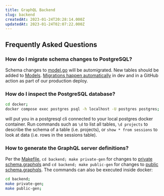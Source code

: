 ```yaml
---
title: GraphQL Backend
slug: backend
createdAt: 2023-01-24T20:28:14.000Z
updatedAt: 2023-01-24T02:07:22.000Z
---
```


## Frequently Asked Questions

### How do I migrate schema changes to PostgreSQL?

Schema changes to [model.go](https://github.com/highlight/highlight/blob/main/backend/model/model.go#L1) will be automigrated. New tables should be added to [Models](https://github.com/highlight/highlight/blob/main/backend/model/model.go#L133-L187). [Migrations happen automatically](https://github.com/highlight/highlight/blob/main/backend/model/model.go#L1268) in dev and in a GitHub action as part of our production deploy.

### How do I inspect the PostgreSQL database?

```bash
cd docker;
docker compose exec postgres psql -h localhost -U postgres postgres;
```

will put you in a postgresql cli connected to your local postgres docker container.
Run commands such as `\d` to list all tables, `\d projects` to describe the schema of a
table (i.e. projects), or `show * from sessions` to look at data (i.e. rows in the sessions table).

### How to generate the GraphQL server definitions?

Per the [Makefile](https://github.com/highlight/highlight/blob/main/backend/Makefile), `cd backend; make private-gen` for changes to [private schema.graphqls](https://github.com/highlight/highlight/blob/main/backend/private-graph/graph/schema.graphqls) and `cd backend; make public-gen` for changes to [public schema.graphqls](https://github.com/highlight/highlight/blob/main/backend/public-graph/graph/schema.graphqls#L4). The commands can also be executed inside docker:

```bash
cd backend;
make private-gen;
make public-gen;
```
